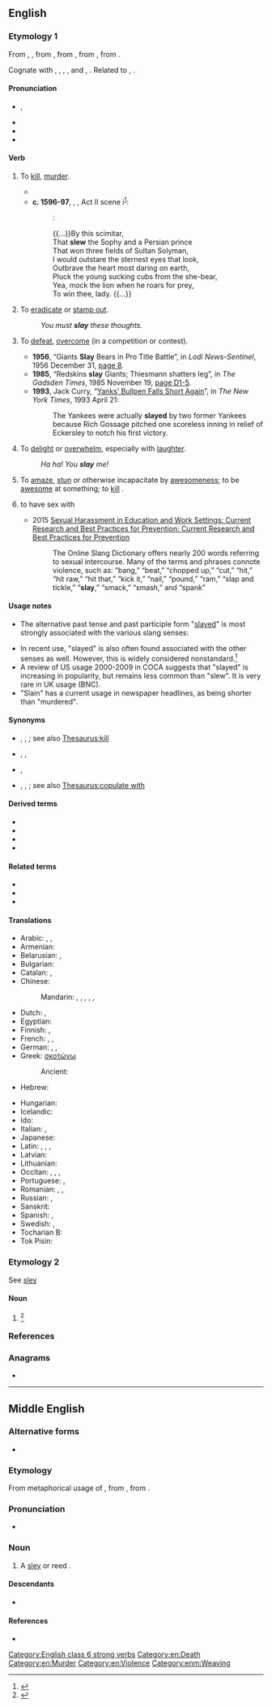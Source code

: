 {{also|Slay}}
==English==

===Etymology 1===
From {{inh|en|enm|sleen}}, {{m|enm|slayn}}, from {{inh|en|ang|slēan||to strike, beat, smite, stamp, forge, sting, slay, kill, impact}}, from {{inh|en|gmw-pro|*slahan}}, from {{inh|en|gem-pro|*slahaną||to fight, strike, kill}}, from {{der|en|ine-pro|*slak-||to hit, strike, throw}}.

Cognate with {{cog|nl|slaan||to beat, hit, strike}}, {{cog|nds|slaan||hit, strike}}, {{cog|de|schlagen||to beat, hit, strike}}, {{cog|da|-}}, {{cog|no|-}} and {{cog|sv|slå||to knock, beat, strike}}, {{cog|is|slá||to strike}}. Related to {{l|en|slaughter}}, {{l|en|onslaught}}.

====Pronunciation====
* {{enPR|slā}}, {{IPA|en|/sleɪ/}}
* {{audio|en|En-us-slay.ogg|Audio (US)}}
* {{rhymes|en|eɪ|s=1}}
* {{homophones|en|sleigh|sley}}

====Verb====
{{en-verb|slays|slaying|slew|past2=slayed|slain|past_ptc2=slayed|past_ptc3=yslain|past_ptc3_qual=obsolete}}

# {{lb|en|now|_|literary}} To [[kill]], [[murder]].
#: {{ux|en|The knight '''slew''' the dragon.}}
#: {{ux|en|Our foes must all be '''slain'''.}}
#* {{RQ:Holinshed Chronicles|volume=I|book=England|page=26|columns=1–2|format=full|passage=In the meane time it chaunced, that Marcus Papyrius ſtroke one of the Galles on the heade with his ſtaffe, because he preſumed to ſtroke his bearde: with whiche iniurie the Gaulle beeing prouoked, '''ſlue''' Papyrius (as he ſate) with hys ſworde, and therewith the ſlaughter being begun with one, all the reſidue of thoſe auncient fatherly men as they ſat in theyr Chayres were ſlaine and cruelly murthered.}}
#* '''c. 1596-97''', {{w|William Shakespeare}}, ''{{w|The Merchant of Venice}}'', Act II scene i<sup>[http://www.opensourceshakespeare.org/views/plays/play_view.php?WorkID=merchantvenice&Scope=entire&pleasewait=1&msg=pl]</sup>:
#*: {{smallcaps|The Prince of Morocco}}:
#*: {{...}}By this scimitar,
#*: That '''slew''' the Sophy and a Persian prince
#*: That won three fields of Sultan Solyman,
#*: I would outstare the sternest eyes that look,
#*: Outbrave the heart most daring on earth,
#*: Pluck the young sucking cubs from the she-bear,
#*: Yea, mock the lion when he roars for prey,
#*: To win thee, lady. {{...}}
# {{lb|en|literary}} To [[eradicate]] or [[stamp out]].
#: ''You must '''slay''' these thoughts.''
# {{lb|en|by extension|hyperbolic|colloquial}} To [[defeat]], [[overcome]] (in a competition or contest).
#* '''1956''', “Giants '''Slay''' Bears in Pro Title Battle”, in ''Lodi News-Sentinel'', 1956 December 31, [http://news.google.com/newspapers?id=WSMzAAAAIBAJ&pg=5705,7365754&dq=slay page 8].
#* '''1985''', “Redskins '''slay''' Giants; Thiesmann shatters leg”, in ''The Gadsden Times'', 1985 November 19, [http://news.google.com/newspapers?id=2cIfAAAAIBAJ&pg=2781,3776224&dq=slay page D1-5].
#* '''1993''', Jack Curry, “[http://www.nytimes.com/1993/04/21/sports/baseball-yanks-bullpen-falls-short-again.html Yanks’ Bullpen Falls Short Again]”, in ''The New York Times'', 1993 April 21:
#*: The Yankees were actually '''slayed''' by two former Yankees because Rich Gossage pitched one scoreless inning in relief of Eckersley to notch his first victory.
# {{lb|en|slang}} To [[delight]] or [[overwhelm]], especially with [[laughter]].
#: ''Ha ha! You '''slay''' me!''
# {{lb|en|slang|ambitransitive}}<!--including LGBT and AAVE--> To [[amaze]], [[stun]] or otherwise incapacitate by [[awesomeness]]; to be [[awesome]] at something; to [[kill]] {{qual|slang sense}}.
# {{lb|en|slang}} to have sex with
#*2015 [https://books.google.ca/books?id=ovpPCgAAQBAJ&pg=PA15 Sexual Harassment in Education and Work Settings: Current Research and Best Practices for Prevention: Current Research and Best Practices for Prevention]
#*:The Online Slang Dictionary offers nearly 200 words referring to sexual intercourse. Many of the terms and phrases connote violence, such as: “bang,” “beat,” “chopped up,” “cut,” “hit,” “hit raw,” “hit that,” “kick it,” “nail,” “pound,” “ram,” “slap and tickle,” “'''slay''',” “smack,” “smash,” and “spank”

====Usage notes====
* The alternative past tense and past participle form "[[slayed]]" is most strongly associated with the various slang senses:
*: {{cite-book|i2=*::|1929|Harry Charles Witwer|Yes Man's Land|url=http://books.google.com/books?id=3K1EAAAAIAAJ|page=254
|passage="Cutey, you '''slayed''' me !" grins Jackie, working fast. "I guess that's what made the rest of 'em look so bad — you was so good!"}}
* In recent use, "slayed" is also often found associated with the other senses as well. However, this is widely considered nonstandard.<ref>{{cite-book|title=Merriam-Webster's Dictionary of English Usage|url=http://books.google.com/books?id=2yJusP0vrdgC&pg=PA853&dq=%2Bslayed|isbn=0877791325|author=Merriam-Webster Publishing Co.|page=853|chapter=slay|year=1994|passage=But ''slayed'' cannot be considered established in such use. Whether it eventually becomes established remains to be seen.}}</ref>
* A review of US usage 2000-2009 in COCA suggests that "slayed" is increasing in popularity, but remains less common than "slew". It is very rare in UK usage (BNC).
* "Slain" has a current usage in newspaper headlines, as being shorter than "murdered".

====Synonyms====
* {{sense|to kill, murder}} {{l|en|kill}}, {{l|en|murder}}, {{l|en|assassinate}}; see also [[Thesaurus:kill]]
* {{sense|to defeat, overcome}} {{l|en|conquer}}, {{l|en|defeat}}, {{l|en|overcome}}
* {{sense|to overwhelm or delight}} {{l|en|kill}}, {{l|en|hit it out of the park}}
* {{sense|have sex with}} {{l|en|coitize}}, {{l|en|go to bed with}}, {{l|en|sleep with}}; see also [[Thesaurus:copulate with]]

====Derived terms====
* {{l|en|foreslay}}
* {{l|en|slayee}}
* {{l|en|slayer}}
* {{l|en|slay someone in the Spirit}}

====Related terms====
* {{l|en|onslaught}}
* {{l|en|slaughter}}
* {{l|en|self-slaughter}}

====Translations====
{{trans-top|to kill, murder}}
* Arabic: {{t+|ar|قَتَلَ}}, {{t|ar|أَزْهَقَ رُوحَهُ}}, {{t|ar|ذَبَحَ}}
* Armenian: {{t+|hy|սպանել}}
* Belarusian: {{t+|be|забіва́ць|impf|sc=Cyrl}}, {{t+|be|забі́ць|pf|sc=Cyrl}}
* Bulgarian: {{t+|bg|убивам}}
* Catalan: {{t+|ca|matar}}, {{t+|ca|assassinar}}
* Chinese:
*: Mandarin: {{t+|cmn|殺|sc=Hani}}, {{t+|cmn|杀|tr=shā|sc=Hani}}, {{t+|cmn|謀殺|sc=Hani}}, {{t+|cmn|谋杀|tr=móushā|sc=Hani}}, {{t+|cmn|殘殺|sc=Hani}}, {{t+|cmn|残杀|tr=cánshā|sc=Hani}}
* Dutch: {{t+|nl|doden}}, {{t+|nl|vermoorden}}
* Egyptian: {{t-egy|smꜣ|h=s-mA-A-T30}}
* Finnish: {{t+|fi|tappaa}}, {{t+|fi|surmata}}
* French: {{t+|fr|tuer}}, {{t+|fr|assassiner}}, {{t+|fr|occire}}
* German: {{t+|de|töten}}, {{t+|de|umbringen}}, {{t+|de|erschlagen}}
* Greek: [[σκοτώνω]]
*: Ancient: {{t|grc|ἀποκτείνω}}
* Hebrew: {{t+|he|רָצַח|tr=raṣáḥ}}
{{trans-mid}}
* Hungarian: {{t+|hu|öl}}
* Icelandic: {{t+|is|bana}}
* Ido: {{t+|io|ocidar}}
* Italian: {{t+|it|uccidere}}, {{t+|it|assassinare}}
* Japanese: {{t+|ja|殺す|tr=korosu}}
* Latin: {{t+|la|occidō}}, {{t+|la|interficiō}}, {{t+|la|necō}}, {{t+|la|lētō}}
* Latvian: {{t|lv|kaut}}
* Lithuanian: {{t|lt|nužudyti}}
* Occitan: {{t+|oc|tuar}}, {{t+|oc|matar}}, {{t+|oc|assassinar}}, {{t+|oc|aucir}}
* Portuguese: {{t+|pt|matar}}, {{t+|pt|assassinar}}
* Romanian: {{t+|ro|omorî}}, {{t+|ro|ucide}}, {{t+|ro|asasina}}
* Russian: {{qualifier|perfective}} {{t+|ru|уби́ть}}, {{qualifier|imperfective}} {{t+|ru|убива́ть}}
* Sanskrit: {{t+|sa|हन्ति}}
* Spanish: {{t+|es|matar}}, {{t+|es|asesinar}}
* Swedish: {{t+|sv|dräpa}}, {{t+|sv|slå ihjäl}}
* Tocharian B: {{t|txb|kau-}}
* Tok Pisin: {{t|tpi|kilim}}
{{trans-bottom}}

===Etymology 2===
See [[sley]]

====Noun====
{{en-noun}}

# {{alternative form of|en|sley}}<ref>{{R:OED Online|code=181534}}</ref>

===References===
<references/>

===Anagrams===
* {{anagrams|en|a=alsy|lays}}

[[Category:English class 6 strong verbs]]
[[Category:en:Death]]
[[Category:en:Murder]]
[[Category:en:Violence]]

----

==Middle English==

===Alternative forms===
* {{alter|enm|sleye|slaye}}

===Etymology===
From metaphorical usage of {{inh|enm|ang|slege}}, from {{inh|enm|gmw-pro|*slagi}}, from {{inh|enm|gem-pro|*slagiz}}.

===Pronunciation===
* {{IPA|enm|/ˈslɛi̯(ə)/}}

===Noun===
{{enm-noun|slayes}}

# A [[sley]] or reed {{gloss|part of a loom}}.

====Descendants====
* {{desc|en|sley}}

====References====
* {{R:MED Online|entry=sleie |pos=n |id=MED40799|accessdate=2018-09-25}}

[[Category:enm:Weaving]]